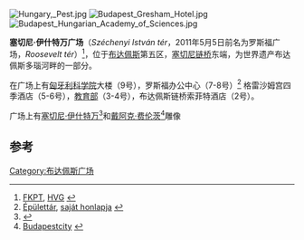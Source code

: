 [[File:Hungary,_Pest.jpg|thumb]]
[[File:Budapest_Gresham_Hotel.jpg|thumb]]
[[File:Budapest_Hungarian_Academy_of_Sciences.jpg|thumb]]

'''塞切尼·伊什特万广场'''（''Széchenyi István tér''，2011年5月5日前名为罗斯福广场，''Roosevelt tér''）<ref>[http://www.fkpt.hu/index.php?option=com_content&view=article&id=72:2011-majus-6-tol-szechenyi-isvan-ter&catid=1:aktualis&Itemid=2 FKPT]{{dead link|date=2018年5月 |bot=InternetArchiveBot |fix-attempted=yes }}, [http://m.hvg.hu/itthon/20110406_szechenyi_roosevelt_atnevezes HVG] {{Wayback|url=http://m.hvg.hu/itthon/20110406_szechenyi_roosevelt_atnevezes |date=20131104165928 }}</ref>，位于[[布达佩斯|布达佩斯]]第五区，[[塞切尼链桥|塞切尼链桥]]东端，为世界遗产布达佩斯多瑙河畔的一部分。

在广场上有[[匈牙利科学院|匈牙利科学院]]大楼（9号），罗斯福办公中心（7-8号）<ref>[http://www.epulettar.hu/projekt/2809.aspx Épülettár]{{dead link|date=2017年12月 |bot=InternetArchiveBot |fix-attempted=yes }}, [http://www.roosevelt.hu/ saját honlapja] {{Wayback|url=http://www.roosevelt.hu/ |date=20110905074820 }}</ref> 格雷沙姆宫四季酒店（5-6号），[[匈牙利教育部|教育部]]（3-4号），布达佩斯链桥索菲特酒店（2号）。

广场上有[[塞切尼·伊什特万|塞切尼·伊什特万]]<ref>{{Cite web |url=http://www.owl.hu/owl/3gallery/gownpic2009/2009_15_02q2.htm |title=OWL |access-date=2012-01-08 |archive-url=https://web.archive.org/web/20100225051334/http://www.owl.hu/owl/3gallery/gownpic2009/2009_15_02q2.htm |archive-date=2010-02-25 |dead-url=yes }}</ref>和[[戴阿克·费伦茨|戴阿克·费伦茨]]<ref>[http://budapestcity.uw.hu/03-muemlekek/05/Deak-Ferenc-szobra/index-hu.htm Budapestcity] {{webarchive|url=https://web.archive.org/web/20101130082342/http://budapestcity.uw.hu/03-muemlekek/05/Deak-Ferenc-szobra/index-hu.htm |date=2010-11-30 }}</ref>雕像

==参考==
<references/>

{{Hungary-stub}}
[[Category:布达佩斯广场|Category:布达佩斯广场]]